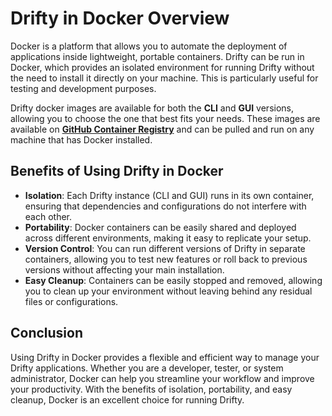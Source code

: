 # Drifty in Docker Overview

Docker is a platform that allows you to automate the deployment of applications inside lightweight, portable containers. Drifty can be run in Docker, which provides an isolated environment for running Drifty without the need to install it directly on your machine. This is particularly useful for testing and development purposes.

Drifty docker images are available for both the **CLI** and **GUI** versions, allowing you to choose the one that best fits your needs. These images are available on [**GitHub Container Registry**](https://github.com/SaptarshiSarkar12?tab=packages&repo_name=Drifty) and can be pulled and run on any machine that has Docker installed.

## Benefits of Using Drifty in Docker

- **Isolation**: Each Drifty instance (CLI and GUI) runs in its own container, ensuring that dependencies and configurations do not interfere with each other.
- **Portability**: Docker containers can be easily shared and deployed across different environments, making it easy to replicate your setup.
- **Version Control**: You can run different versions of Drifty in separate containers, allowing you to test new features or roll back to previous versions without affecting your main installation.
- **Easy Cleanup**: Containers can be easily stopped and removed, allowing you to clean up your environment without leaving behind any residual files or configurations.

## Conclusion

Using Drifty in Docker provides a flexible and efficient way to manage your Drifty applications. Whether you are a developer, tester, or system administrator, Docker can help you streamline your workflow and improve your productivity. With the benefits of isolation, portability, and easy cleanup, Docker is an excellent choice for running Drifty.
